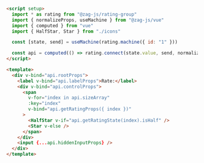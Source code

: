 ```md
<script setup>
  import * as rating from "@zag-js/rating-group"
  import { normalizeProps, useMachine } from "@zag-js/vue"
  import { computed } from "vue"
  import { HalfStar, Star } from "./icons"

  const [state, send] = useMachine(rating.machine({ id: "1" }))

  const api = computed(() => rating.connect(state.value, send, normalizeProps))
</script>

<template>
  <div v-bind="api.rootProps">
    <label v-bind="api.labelProps">Rate:</label>
    <div v-bind="api.controlProps">
      <span
        v-for="index in api.sizeArray"
        :key="index"
        v-bind="api.getRatingProps({ index })"
      >
        <HalfStar v-if="api.getRatingState(index).isHalf" />
        <Star v-else />
      </span>
    </div>
    <input {...api.hiddenInputProps} />
  </div>
</template>
```
